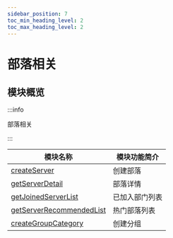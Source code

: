 ```yaml
---
sidebar_position: 7
toc_min_heading_level: 2
toc_max_heading_level: 2
---
```


# 部落相关

## 模块概览

:::info

部落相关

:::

| 模块名称                                                                                                                       | 模块功能简介             |
| ----------------------------------------------------------------------------------------------------------------------------- | ------------------------ |
| [createServer](docs/sdks/api/club/createServer.mdx)                                                                           | 创建部落         |
| [getServerDetail](docs/sdks/api/club/getServerDetail.mdx)                                                                     | 部落详情         |
| [getJoinedServerList](docs/sdks/api/club/getJoinedServerList.mdx)                                                             | 已加入部门列表         |
| [getServerRecommendedList](docs/sdks/api/club/getServerRecommendedList.mdx)                                                   | 热门部落列表         |
| [createGroupCategory](docs/sdks/api/club/createGroupCategory.mdx)                                                             | 创建分组         |


